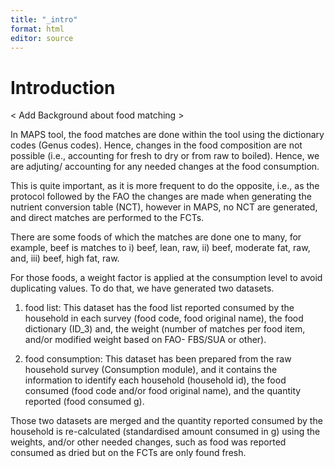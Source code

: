 ```yaml
---
title: "_intro"
format: html
editor: source
---
```



# Introduction

< Add Background about food matching >

In MAPS tool, the food matches are done within the tool using the dictionary codes (Genus codes). Hence, changes in the food composition are not possible (i.e., accounting for fresh to dry or from raw to boiled). Hence, we are adjuting/ accounting for any needed changes at the food consumption. 

This is quite important, as it is more frequent to do the opposite, i.e., as the protocol followed by the FAO the changes are made when generating the nutrient conversion table (NCT), however in MAPS, no NCT are generated, and direct matches are performed to the FCTs. 

There are some foods of which the matches are done one to many, for example, beef is matches to i) beef, lean, raw, ii) beef, moderate fat, raw, and, iii) beef, high fat, raw.

For those foods, a weight factor is applied at the consumption level to avoid duplicating values. To do that, we have generated two datasets.

1) food list: This dataset has the food list reported consumed by the household in each survey (food code, food original name), the food dictionary (ID_3) and, the weight (number of matches per food item, and/or modified weight based on FAO- FBS/SUA or other). 

2) food consumption: This dataset has been prepared from the raw household survey (Consumption module), and it contains the information to identify each household (household id), the food consumed (food code and/or food original name), and the quantity reported (food consumed g). 

Those two datasets are merged and the quantity reported consumed by the household is re-calculated (standardised amount consumed in g) using the weights, and/or other needed changes, such as food was reported consumed as dried but on the FCTs are only found fresh. 



